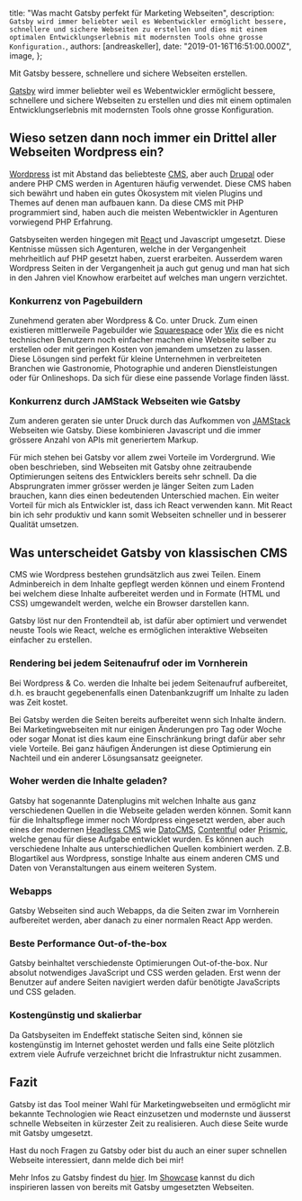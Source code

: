 
  title: "Was macht Gatsby perfekt für Marketing Webseiten",
  description: `Gatsby wird immer beliebter weil es Webentwickler ermöglicht bessere, schnellere und sichere Webseiten zu erstellen und dies mit einem optimalen Entwicklungserlebnis mit modernsten Tools ohne grosse Konfiguration.`,
  authors: [andreaskeller],
  date: "2019-01-16T16:51:00.000Z",
  image,
};

<!--excerpt-->

Mit Gatsby bessere, schnellere und sichere Webseiten erstellen.

<!--/excerpt-->

[Gatsby](https://www.gatsbyjs.org) wird immer beliebter weil es Webentwickler ermöglicht bessere, schnellere und sichere Webseiten zu erstellen und dies mit einem optimalen Entwicklungserlebnis mit modernsten Tools ohne grosse Konfiguration.

## Wieso setzen dann noch immer ein Drittel aller Webseiten Wordpress ein?

[Wordpress](https://wordpress.org) ist mit Abstand das beliebteste [CMS](https://de.wikipedia.org/wiki/Content-Management-System), aber auch [Drupal](https://www.drupal.org) oder andere PHP CMS werden in Agenturen häufig verwendet. Diese CMS haben sich bewährt und haben ein gutes Ökosystem mit vielen Plugins und Themes auf denen man aufbauen kann. Da diese CMS mit PHP programmiert sind, haben auch die meisten Webentwickler in Agenturen vorwiegend PHP Erfahrung.

Gatsbyseiten werden hingegen mit [React](https://reactjs.org) und Javascript umgesetzt. Diese Kentnisse müssen sich Agenturen, welche in der Vergangenheit mehrheitlich auf PHP gesetzt haben, zuerst erarbeiten. Ausserdem waren Wordpress Seiten in der Vergangenheit ja auch gut genug und man hat sich in den Jahren viel Knowhow erarbeitet auf welches man ungern verzichtet.

### Konkurrenz von Pagebuildern

Zunehmend geraten aber Wordpress & Co. unter Druck. Zum einen existieren mittlerweile Pagebuilder wie [Squarespace](https://www.squarespace.com) oder [Wix](https://wix.com) die es nicht technischen Benutzern noch einfacher machen eine Webseite selber zu erstellen oder mit geringen Kosten von jemandem umsetzen zu lassen. Diese Lösungen sind perfekt für kleine Unternehmen in verbreiteten Branchen wie Gastronomie, Photographie und anderen Dienstleistungen oder für Onlineshops. Da sich für diese eine passende Vorlage finden lässt.

### Konkurrenz durch JAMStack Webseiten wie Gatsby

Zum anderen geraten sie unter Druck durch das Aufkommen von [JAMStack](https://jamstack.org) Webseiten wie Gatsby. Diese kombinieren Javascript und die immer grössere Anzahl von APIs mit generiertem Markup.

Für mich stehen bei Gatsby vor allem zwei Vorteile im Vordergrund. Wie oben beschrieben, sind Webseiten mit Gatsby ohne zeitraubende Optimierungen seitens des Entwicklers bereits sehr schnell. Da die Absprungraten immer grösser werden je länger Seiten zum Laden brauchen, kann dies einen bedeutenden Unterschied machen. Ein weiter Vorteil für mich als Entwickler ist, dass ich React verwenden kann. Mit React bin ich sehr produktiv und kann somit Webseiten schneller und in besserer Qualität umsetzen.

## Was unterscheidet Gatsby von klassischen CMS

CMS wie Wordpress bestehen grundsätzlich aus zwei Teilen. Einem Adminbereich in dem Inhalte gepflegt werden können und einem Frontend bei welchem diese Inhalte aufbereitet werden und in Formate (HTML und CSS) umgewandelt werden, welche ein Browser darstellen kann.

Gatsby löst nur den Frontendteil ab, ist dafür aber optimiert und verwendet neuste Tools wie React, welche es ermöglichen interaktive Webseiten einfacher zu erstellen.

### Rendering bei jedem Seitenaufruf oder im Vornherein

Bei Wordpress & Co. werden die Inhalte bei jedem Seitenaufruf aufbereitet, d.h. es braucht ge­ge­be­nen­falls einen Datenbankzugriff um Inhalte zu laden was Zeit kostet.

Bei Gatsby werden die Seiten bereits aufbereitet wenn sich Inhalte ändern. Bei Marketingwebseiten mit nur einigen Änderungen pro Tag oder Woche oder sogar Monat ist dies kaum eine Einschränkung bringt dafür aber sehr viele Vorteile. Bei ganz häufigen Änderungen ist diese Optimierung ein Nachteil und ein anderer Lösungsansatz geeigneter.

### Woher werden die Inhalte geladen?

Gatsby hat sogenannte Datenplugins mit welchen Inhalte aus ganz verschiedenen Quellen in die Webseite geladen werden können. Somit kann für die Inhaltspflege immer noch Wordpress eingesetzt werden, aber auch eines der modernen [Headless CMS](https://headlesscms.org) wie [DatoCMS](https://www.datocms.com), [Contentful](https://www.contentful.com) oder [Prismic](https://prismic.io), welche genau für diese Aufgabe entwicklet wurden. Es können auch verschiedene Inhalte aus unterschiedlichen Quellen kombiniert werden. Z.B. Blogartikel aus Wordpress, sonstige Inhalte aus einem anderen CMS und Daten von Veranstaltungen aus einem weiteren System.

### Webapps

Gatsby Webseiten sind auch Webapps, da die Seiten zwar im Vornherein aufbereitet werden, aber danach zu einer normalen React App werden.

### Beste Performance Out-of-the-box

Gatsby beinhaltet verschiedenste Optimierungen Out-of-the-box. Nur absolut notwendiges JavaScript und CSS werden geladen. Erst wenn der Benutzer auf andere Seiten navigiert werden dafür benötigte JavaScripts und CSS geladen.

### Kostengünstig und skalierbar

Da Gatsbyseiten im Endeffekt statische Seiten sind, können sie kostengünstig im Internet gehostet werden und falls eine Seite plötzlich extrem viele Aufrufe verzeichnet bricht die Infrastruktur nicht zusammen.

## Fazit

Gatsby ist das Tool meiner Wahl für Marketingwebseiten und ermöglicht mir bekannte Technologien wie React einzusetzen und modernste und äusserst schnelle Webseiten in kürzester Zeit zu realisieren. Auch diese Seite wurde mit Gatsby umgesetzt.

Hast du noch Fragen zu Gatsby oder bist du auch an einer super schnellen Webseite interessiert, dann melde dich bei mir!

Mehr Infos zu Gatsby findest du [hier](https://www.gatsbyjs.org). Im [Showcase](https://www.gatsbyjs.org/showcase/) kannst du dich inspirieren lassen von bereits mit Gatsby umgesetzten Webseiten.
